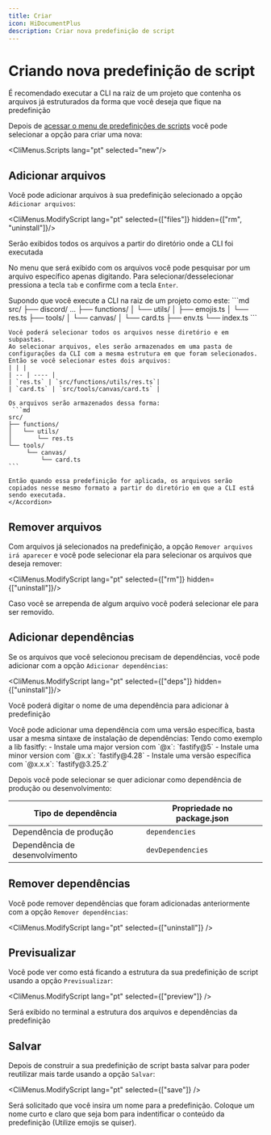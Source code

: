 ```yaml
---
title: Criar
icon: HiDocumentPlus
description: Criar nova predefinição de script
---
```


# Criando nova predefinição de script

<Callout type="warn">
    É recomendado executar a CLI na raiz de um projeto que contenha os arquivos já estruturados da forma que você deseja que fique na predefinição
</Callout>

Depois de [acessar o menu de predefinições de scripts](/docs/presets/scripts/start) você pode selecionar a opção para criar uma nova:

<CliMenus.Scripts lang="pt" selected="new"/>

## Adicionar arquivos

Você pode adicionar arquivos à sua predefinição selecionado a opção `Adicionar arquivos`:

<CliMenus.ModifyScript lang="pt" selected={["files"]} hidden={["rm", "uninstall"]}/>

<Callout type="warn">
    Serão exibidos todos os arquivos a partir do diretório onde a CLI foi executada
</Callout>

No menu que será exibido com os arquivos você pode pesquisar por um arquivo específico apenas digitando. Para selecionar/desselecionar pressiona a tecla `tab` e confirme com a tecla `Enter`.

<Accordions>
    <Accordion title="Entenda como os arquivos serão armazenados" id="overwrite">
    Supondo que você execute a CLI na raiz de um projeto como este:
    ```md
    src/
    ├── discord/ ...
    ├── functions/
    │   └── utils/
    │       ├── emojis.ts
    │       └── res.ts
    ├── tools/
    │   └── canvas/
    │       └── card.ts
    ├── env.ts
    └── index.ts
    ```

    Você poderá selecionar todos os arquivos nesse diretório e em subpastas.
    Ao selecionar arquivos, eles serão armazenados em uma pasta de configurações da CLI com a mesma estrutura em que foram selecionados.
    Então se você selecionar estes dois arquivos:
    | | |
    | -- | ---- |
    | `res.ts` | `src/functions/utils/res.ts`|
    | `card.ts` | `src/tools/canvas/card.ts` |

    Os arquivos serão armazenados dessa forma:
     ```md
    src/
    ├── functions/
    │   └── utils/
    │       └── res.ts
    └── tools/
         └── canvas/
             └── card.ts
    ```

    Então quando essa predefinição for aplicada, os arquivos serão copiados nesse mesmo formato a partir do diretório em que a CLI está sendo executada.
    </Accordion>
</Accordions>

## Remover arquivos

Com arquivos já selecionados na predefinição, a opção `Remover arquivos irá aparecer` e você pode selecionar ela para selecionar os arquivos que deseja remover:

<CliMenus.ModifyScript lang="pt" selected={["rm"]} hidden={["uninstall"]}/>

Caso você se arrependa de algum arquivo você poderá selecionar ele para ser removido.

## Adicionar dependências

Se os arquivos que você selecionou precisam de dependências, você pode adicionar com a opção `Adicionar dependências`:

<CliMenus.ModifyScript lang="pt" selected={["deps"]} hidden={["uninstall"]}/>

Você poderá digitar o nome de uma dependência para adicionar à predefinição

<Callout type="info">
    Você pode adicionar uma dependência com uma versão específica, basta usar a mesma sintaxe de instalação de dependências:
    Tendo como exemplo a lib fasitfy:
    - Instale uma major version com `@x`: `fastify@5`
    - Instale uma minor version com `@x.x`: `fastify@4.28`
    - Instale uma versão específica com `@x.x.x`: `fastify@3.25.2`
</Callout>

Depois você pode selecionar se quer adicionar como dependência de produção ou desenvolvimento:

| Tipo de dependência | Propriedade no package.json |
| -- | ---- |
| Dependência de produção | `dependencies` |
| Dependência de desenvolvimento | `devDependencies` |

## Remover dependências

Você pode remover dependências que foram adicionadas anteriormente com a opção `Remover dependências`:

<CliMenus.ModifyScript lang="pt" selected={["uninstall"]} />

## Previsualizar

Você pode ver como está ficando a estrutura da sua predefinição de script usando a opção `Previsualizar`:

<CliMenus.ModifyScript lang="pt" selected={["preview"]} />

Será exibido no terminal a estrutura dos arquivos e dependências da predefinição

## Salvar

Depois de construir a sua predefinição de script basta salvar para poder reutilizar mais tarde usando a opção `Salvar`:

<CliMenus.ModifyScript lang="pt" selected={["save"]} />

Será solicitado que você insira um nome para a predefinição. Coloque um nome curto e claro que seja bom para indentificar o conteúdo da predefinição (Utilize emojis se quiser).